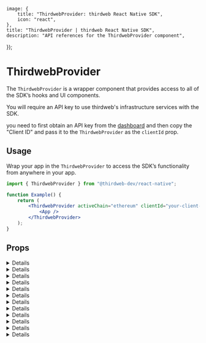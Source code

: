 
	image: {
		title: "ThirdwebProvider: thirdweb React Native SDK",
		icon: "react",
	},
	title: "ThirdwebProvider | thirdweb React Native SDK",
	description: "API references for the ThirdwebProvider component",
});

# ThirdwebProvider

The `ThirdwebProvider` is a wrapper component that provides access to all of the SDK&rsquo;s hooks and UI components.

<Callout variant='info' title="API Key">

You will require an API key to use thirdweb's infrastructure services with the SDK.

you need to first obtain an API key from the [dashboard](https://thirdweb.com/dashboard) and then copy the "Client ID" and pass it to the `ThirdwebProvider` as the `clientId` prop.

</Callout>

## Usage

Wrap your app in the `ThirdwebProvider` to access the SDK&rsquo;s functionality from anywhere in your app.

```jsx
import { ThirdwebProvider } from "@thirdweb-dev/react-native";

function Example() {
	return (
		<ThirdwebProvider activeChain="ethereum" clientId="your-client-id">
			<App />
		</ThirdwebProvider>
	);
}
```

## Props

<Details id="activeChain" summary="activeChain" tags={["Optional"]}>
	<ActiveChainMDX />
</Details>

<Details id="authConfig" summary="authConfig" tags={["Optional"]}>
	<AuthConfigMDX />
</Details>

<Details id="autoConnect" summary="autoConnect" tags={["Optional"]}>
	<AutoConnectMDX />
</Details>

<Details id="clientId" summary="clientId" tags={["Recommended", "Optional"]}>
	<ClientIdMDX />
</Details>

<Details id="dAppMeta" summary="dAppMeta" tags={["Optional"]}>
	<DappMetaMDX />
</Details>

<Details id="locale" summary="locale" tags={["Optional"]}>
	<LocaleMDX />
</Details>

<Details id="queryClient" summary="queryClient" tags={["Optional"]}>
	<QueryClientMDX />
</Details>

<Details id="sdkOptions" summary="sdkOptions" tags={["Optional"]}>
	<SDKOptionsMDX />
</Details>

<Details id="storageInterface" summary="storageInterface" tags={["Optional"]}>
	<StorageInterfaceMDX />
</Details>

<Details id="supportedChains" summary="supportedChains" tags={["Optional"]}>
	<SupportedChainsMDX />
</Details>

<Details id="supportedWallets" summary="supportedWallets" tags={["Optional"]}>
	<SupportedWalletsMDX />
</Details>

<Details id="theme" summary="theme" tags={["Optional"]}>
	<ThemeMDX />
</Details>

